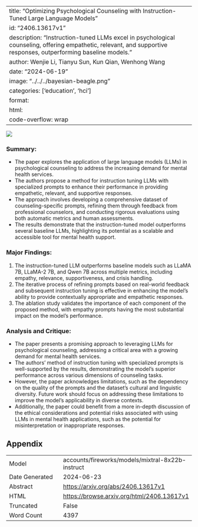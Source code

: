
---
title: "Optimizing Psychological Counseling with Instruction-Tuned Large Language Models"
id: "2406.13617v1"
description: "Instruction-tuned LLMs excel in psychological counseling, offering empathetic, relevant, and supportive responses, outperforming baseline models."
author: Wenjie Li, Tianyu Sun, Kun Qian, Wenhong Wang
date: "2024-06-19"
image: "../../../bayesian-beagle.png"
categories: ['education', 'hci']
format:
  html:
    code-overflow: wrap
---

![](../../../bayesian-beagle.png)

### Summary:

- The paper explores the application of large language models (LLMs) in psychological counseling to address the increasing demand for mental health services.
- The authors propose a method for instruction tuning LLMs with specialized prompts to enhance their performance in providing empathetic, relevant, and supportive responses.
- The approach involves developing a comprehensive dataset of counseling-specific prompts, refining them through feedback from professional counselors, and conducting rigorous evaluations using both automatic metrics and human assessments.
- The results demonstrate that the instruction-tuned model outperforms several baseline LLMs, highlighting its potential as a scalable and accessible tool for mental health support.

### Major Findings:

1. The instruction-tuned LLM outperforms baseline models such as LLaMA 7B, LLaMA-2 7B, and Qwen 7B across multiple metrics, including empathy, relevance, supportiveness, and crisis handling.
2. The iterative process of refining prompts based on real-world feedback and subsequent instruction tuning is effective in enhancing the model's ability to provide contextually appropriate and empathetic responses.
3. The ablation study validates the importance of each component of the proposed method, with empathy prompts having the most substantial impact on the model's performance.

### Analysis and Critique:

- The paper presents a promising approach to leveraging LLMs for psychological counseling, addressing a critical area with a growing demand for mental health services.
- The authors' method of instruction tuning with specialized prompts is well-supported by the results, demonstrating the model's superior performance across various dimensions of counseling tasks.
- However, the paper acknowledges limitations, such as the dependency on the quality of the prompts and the dataset's cultural and linguistic diversity. Future work should focus on addressing these limitations to improve the model's applicability in diverse contexts.
- Additionally, the paper could benefit from a more in-depth discussion of the ethical considerations and potential risks associated with using LLMs in mental health applications, such as the potential for misinterpretation or inappropriate responses.

## Appendix

|          |          |
|----------|----------|
| Model     | accounts/fireworks/models/mixtral-8x22b-instruct       |
| Date Generated     | 2024-06-23       |
| Abstract | [https://arxiv.org/abs/2406.13617v1](https://arxiv.org/abs/2406.13617v1)        |
| HTML     | [https://browse.arxiv.org/html/2406.13617v1](https://browse.arxiv.org/html/2406.13617v1)       |
| Truncated       | False       |
| Word Count       | 4397       |